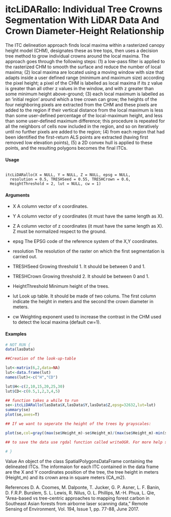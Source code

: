 itcLiDARallo: Individual Tree Crowns Segmentation With LiDAR Data And Crown Diameter-Height Relationship
===============================================================================
The ITC delineation approach finds local maxima within a rasterized canopy height model (CHM), designates these as tree tops, then uses a decision tree method to grow individual crowns around the local maxima. The approach goes through the following steps: (1) a low-pass filter is applied to the rasterized CHM to smooth the surface and reduce the number of local maxima; (2) local maxima are located using a moving window with size that adapts inside a user defined range (minimum and maximum size) according the pixel height; a pixel of the CHM is labelled as local maxima if its z value is greater than all other z values in the window, and with z greater than some minimum height above-ground; (3) each local maximum is labelled as an 'initial region' around which a tree crown can grow; the heights of the four neighboring pixels are extracted from the CHM and these pixels are added to the region if their vertical distance from the local maximum is less than some user-defined percentage of the local-maximum height, and less than some user-defined maximum difference; this procedure is repeated for all the neighbors of cells now included in the region, and so on iteratively until no further pixels are added to the region; (4) from each region that had been identified the first-return ALS points are extracted (having first removed low elevation points), (5) a 2D convex hull is applied to these points, and the resulting polygons becomes the final ITCs.

#### Usage
<pre><code>
itcLiDARallo(X = NULL, Y = NULL, Z = NULL, epsg = NULL,
  resolution = 0.5, TRESHSeed = 0.55, TRESHCrown = 0.6,
  HeightThreshold = 2, lut = NULL, cw = 1)
</code></pre>
#### Arguments
* X
A column vector of x coordinates.

* Y
A column vector of y coordinates (it must have the same length as X).

* Z
A column vector of z coordinates (it must have the same length as X). Z must be normalized respect to the ground.

* epsg
The EPSG code of the reference system of the X,Y coordinates.

* resolution
The resolution of the raster on which the first segmentation is carried out.

* TRESHSeed
Growing threshold 1. It should be between 0 and 1.

* TRESHCrown
Growing threshold 2. It should be between 0 and 1.

* HeightThreshold
Minimum height of the trees.

* lut
Look up table. It should be made of two colums. The first column indicate the height in meters and the second the crown diameter in meters.

* cw
Weighting exponent used to increase the contrast in the CHM used to detect the local maxima (default cw=1).


#### Examples
```r
# NOT RUN {
data(lasData)

##Creation of the look-up-table

lut<-matrix(6,2,data=NA)
lut<-data.frame(lut)
names(lut)<-c("H","CD")

lut$H<-c(2,10,15,20,25,30)
lut$CD<-c(0.5,1,2,3,4,5)

## function takes a while to run
se<-itcLiDARallo(lasData$X,lasData$Y,lasData$Z,epsg=32632,lut=lut)
summary(se)
plot(se,axes=T)

## If we want to seperate the height of the trees by grayscales:

plot(se,col=gray((max(se$Height_m)-se$Height_m)/(max(se$Height_m)-min(se$Height_m))),axes=T)

## to save the data use rgdal function called writeOGR. For more help see rgdal package.

# }
```
Value
An object of the class SpatialPolygonsDataFrame containing the delineated ITCs. The informaion for each ITC contained in the data frame are the X and Y coordinates position of the tree, the tree height in meters (Height_m) and its crown area in square meters (CA_m2).

References
D. A. Coomes, M. Dalponte, T. Jucker, G. P. Asner, L. F. Banin, D. F.R.P. Burslem, S. L. Lewis, R. Nilus, O. L. Phillips, M.-H. Phua, L. Qie, "Area-based vs tree-centric approaches to mapping forest carbon in Southeast Asian forests from airborne laser scanning data," Remote Sensing of Environment, Vol. 194, Issue 1, pp. 77-88, June 2017.
